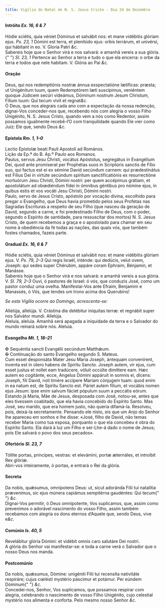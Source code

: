 ```yaml
---
title: Vigília do Natal de N. S. Jesus Cristo - Dia 24 de Dezembro
---
```


<h4 class="text-center">
  Intróito <em>Ex. 16, 6 & 7</em>
</h4>

<div class="grid grid-cols-2 gap-5">
  <div class="col-6 dropcaps text-justify">
    Hódie sciétis, quia véniet Dóminus et salvábit nos: et mane vidébitis
    glóriam ejus. <em>Ps. 23, 1</em>
    Dómini est terra, et plenitúdo ejus: orbis terrárum, et univérsi, qui hábitant
    in eo. V. Gloria Patri <em>&c.</em>
  </div>
  <div class="col-6 dropcaps text-justify">
    Sabereis hoje que o Senhor virá e nos salvará: e amanhã vereis a sua glória.{" "}
    <em>Sl. 23, 1</em> Pertence ao Senhor a terra e tudo o que ela encerra: o
    orbe da terra e todos que nele habitam. V. Glória ao Pai <em>&c.</em>
  </div>
</div>

<h4 class="text-center">Oração</h4>

<div class="grid grid-cols-2 gap-5">
  <div class="col-6 dropcaps text-justify">
    Deus, qui nos redemptiónis nostræ ánnua exspectatióne lætíficas: præsta; ut
    Unigénitum tuum, quem Redemptórem læti suscípimus, veniéntem quoque Júdicem
    secúri videámus, Dóminum nostrum Jesum Christum, Fílium tuum: Qui tecum
    vivit et regnat<em>&c.</em>
  </div>
  <div class="col-6 dropcaps text-justify">
    Ó Deus, que nos alegrais cada ano com a expectação da nossa redenção,
    dignai-Vos conceder-nos que, recebendo nós com alegria o vosso Filho
    Unigénito, N. S. Jesus Cristo, quando vem a nós como Redentor, assim
    possamos igualmente recebê-l’O com tranquilidade quando Ele vier como Juiz:
    Ele que, sendo Deus <em>&c.</em>
  </div>
</div>

<h4 class="text-center">
  Epístola <em>Rm. 1, 1–0</em>
</h4>

<div class="grid grid-cols-2 gap-5">
  <div class="col-6 text-justify">
    Lectio Epístolæ beati Pauli Apostoli ad Romános.
  </div>
  <div class="col-6 text-justify">
    Lição da Ep.ª do B. Ap.º Paulo aos Romanos.
  </div>
  <div class="col-6 dropcaps text-justify">
    Paulus, servus Jesu Christi, vocátus Apóstolus, segregátus in Evangélium
    Dei, quod ante promíserat per Prophétas suos in Scriptúris sanctis de Fílio
    suo, qui factus est ei ex sémine David secúndum carnem: qui prædestinátus
    est Fílius Dei in virtúte secúndum spíritum sanctificatiónis ex
    resurrectióne mortuórum Jesu Christi, Dómini nostri: per quem accépimus
    grátiam, et apostolátum ad obœdiéndum fídei in ómnibus géntibus pro nómine
    ejus, in quibus estis et vos vocáti Jesu Christi, Dómini nostri.
  </div>
  <div class="col-6 dropcaps text-justify">
    Paulo, servo de Jesus Cristo, apóstolo por vocação divina, escolhido para
    pregar o Evangelho, que Deus havia prometido pelos seus Profetas nas
    Sagradas Escrituras a respeito de seu Filho (que nasceu da geração de David,
    segundo a carne, e foi predestinado Filho de Deus, com o poder, segundo o
    Espírito de santidade, para ressuscitar dos mortos) N. S. Jesus Cristo, de
    quem recebemos a graça e o apostolado para chamar em seu nome à obediência
    da fé todas as nações, das quais vós, que também fostes chamados, fazeis
    parte.
  </div>
</div>

<h4 class="text-center">
  Gradual <em>Ex. 16, 6 & 7</em>
</h4>
<div class="grid grid-cols-2 gap-5">
  <div class="col-6 dropcaps text-justify">
    Hódie sciétis, quia véniet Dóminus et salvábit nos: et mane vidébitis
    glóriam ejus. V. <em>Ps. 79, 2–3</em>
    Qui regis Israël, inténde: qui dedúcis, velut ovem, Joseph: qui sedes super Chérubim,
    appáre coram Ephraim, Bénjamin, et Manásse.
  </div>
  <div class="col-6 dropcaps text-justify">
    Sabereis hoje que o Senhor virá e nos salvará: e amanhã vereis a sua glória.
    V. <em>Sl. 79, 2–3</em> Ouvi, ó pastores de Israel: ó vós, que conduzis
    José, como um pastor conduz uma ovelha. Manifestai-Vos ante Efraim, Benjamim
    e Manassés, ó Vós, que tendes um trono acima dos Querubins!
  </div>
</div>

<em>Se esta Vigília ocorre ao Domingo, acrescenta-se:</em>

<div class="grid grid-cols-2 gap-5">
  <div class="col-6 text-justify">
    Allelúja, allelúja. V. Crástina die delébitur iníquitas terræ: et regnábit
    super nos Salvátor mundi. Allelúja.
  </div>
  <div class="col-6 text-justify">
    Aleluia, aleluia. Amanhã será apagada a iniquidade da terra e o Salvador do
    mundo reinará sobre nós. Aleluia.
  </div>
</div>

<h4 class="text-center">
  Evangelho <em>Mt. 1, 18–21</em>
</h4>

<div class="grid grid-cols-2 gap-5">
  <div class="col-6 text-justify">
    <span class="text-danger">&#10016;</span> Sequéntia sancti Evangélii
    secúndum Matthǽum.
  </div>
  <div class="col-6 text-justify">
    <span class="text-danger">&#10016;</span> Continuação do santo Evangelho
    segundo S. Mateus.
  </div>
  <div class="col-6 dropcaps text-justify">
    Cum esset desponsáta Mater Jesu Maria Joseph, ántequam convenírent, inventa
    est in útero habens de Spiritu Sancto. Joseph autem, vir ejus, cum esset
    justus et nollet eam tradúcere, vóluit occúlte dimíttere eam. Hæc autem eo
    cogitánte, ecce, Angelus Dómini appáruit in somnis ei, dicens: Joseph, fili
    David, noli timére accípere Maríam cónjugem tuam: quod enim in ea natum est,
    de Spíritu Sancto est. Páriet autem fílium, et vocábis nomen ejus Jesum:
    ipse enim salvum fáciet pópulum suum a peccátis eórum.
  </div>
  <div class="col-6 dropcaps text-justify">
    Estando já Maria, Mãe de Jesus, desposada com José, notou-se, antes que eles
    tivessem coabitado, que ela havia concebido do Espírito Santo. Mas José, seu
    marido, que era homem justo, não queria difamá-la. Resolveu, pois, deixá-la
    secretamente. Pensando ele nisto, eis que um Anjo do Senhor lhe apareceu em
    sonhos e lhe disse: «José, filho de David, não temas receber Maria como tua
    esposa, porquanto o que ela concebeu é obra do Espírito Santo. Ela dará à
    luz um Filho e ser-Lhe-á dado o nome de Jesus; pois Ele salvará o povo dos
    seus pecados».
  </div>
</div>

<h4 class="text-center">
  Ofertório <em>Sl. 23, 7</em>
</h4>

<div class="grid grid-cols-2 gap-5">
  <div class="col-6 dropcaps text-justify">
    Tóllite portas, principes, vestras: et elevámini, portæ æternáles, et
    introíbit Rex glóriæ.
  </div>
  <div class="col-6 dropcaps text-justify">
    Abri-vos inteiramente, ó portas, e entrará o Rei da glória.
  </div>
</div>

<h4 class="text-center">Secreta</h4>

<div class="grid grid-cols-2 gap-5">
  <div class="col-6 dropcaps text-justify">
    Da nobis, quǽsumus, omnípotens Deus: ut, sicut adoránda Fílii tui natalítia
    prævenímus, sic ejus múnera capiámus sempitérna gaudéntes: Qui tecum{" "}
    <em>&c.</em>
  </div>
  <div class="col-6 dropcaps text-justify">
    Dignai-Vos permitir, ó Deus omnipotente, Vos suplicamos, que, assim como
    prevenimos o adorável nascimento do vosso Filho, assim também recebamos com
    alegria os dons eternos d’Aquele que, sendo Deus, vive e<em>&c.</em>
  </div>
</div>

<h4 class="text-center">
  Comúnio <em>Is. 40, 5</em>
</h4>

<div class="grid grid-cols-2 gap-5">
  <div class="col-6 dropcaps text-justify">
    Revelábitur glória Dómini: et vidébit omnis caro salutáre Dei nostri.
  </div>
  <div class="col-6 dropcaps text-justify">
    A glória do Senhor vai manifestar-se: e toda a carne verá o Salvador que o
    nosso Deus nos manda.
  </div>
</div>

<h4 class="text-center">Postcomúnio</h4>

<div class="grid grid-cols-2 gap-5">
  <div class="col-6 dropcaps text-justify">
    Da nobis, quǽsumus, Dómine: unigéniti Fílii tui recensíta nativitáte
    respiráre; cujus cœlésti mystério páscimur et potámur. Per eúndem Dóminum{" "}
    <em>&c.</em>
  </div>
  <div class="col-6 dropcaps text-justify">
    Concedei-nos, Senhor, Vos suplicamos, que possamos respirar com alegria,
    celebrando o nascimento de vosso Filho Unigénito, cujo celestial mystério
    nos alimenta e conforta. Pelo mesmo nosso Senhor <em>&c.</em>
  </div>
</div>
